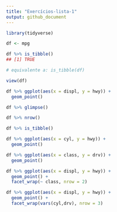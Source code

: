 ```yaml
---
title: "Exercícios-lista-1"
output: github_document
---
```



```r
library(tidyverse)
```
```r
df <- mpg
```


```r
df %>% is_tibble()
## [1] TRUE

# equivalente a: is_tibble(df)
```

```r
view(df)
```


```r
df %>% ggplot(aes(x = displ, y = hwy)) +
  geom_point()
```

```r
df %>% glimpse()
```

```r
df %>% nrow()
```

```r
df %>% is_tibble()
```
```r
df %>% ggplot(aes(x = cyl, y = hwy)) + 
  geom_point() 
```
```r
df %>% ggplot(aes(x = class, y = drv)) + 
  geom_point() 
```


```r
df %>% ggplot(aes(x = displ, y = hwy)) + 
  geom_point() + 
  facet_wrap(~ class, nrow = 2)
```
```r
df %>% ggplot(aes(x = displ, y = hwy)) + 
  geom_point() + 
  facet_wrap(vars(cyl,drv), nrow = 3)  
```

